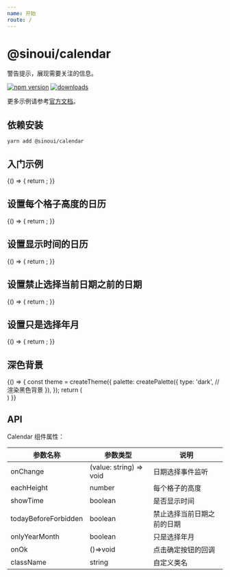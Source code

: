 ```yaml
---
name: 开始
route: /
---
```



# @sinoui/calendar

警告提示，展现需要关注的信息。

[![npm version](https://img.shields.io/npm/v/@sinoui/calendar)](https://www.npmjs.com/package/@sinoui/calendar)
[![downloads](https://img.shields.io/npm/dm/@sinoui/calendar)](https://www.npmjs.com/package/@sinoui/calendar)

更多示例请参考[官方文档](https://sinoui.github.io/calendar/)。

## 依赖安装

```shell
yarn add @sinoui/calendar
```

## 入门示例

<Playground>
  {() => {
    return <Calendar />;
  }}
</Playground>

## 设置每个格子高度的日历

<Playground>
  {() => {
    return <Calendar eachHeight={100} />;
  }}
</Playground>

## 设置显示时间的日历

<Playground>
  {() => {
    return <Calendar showTime />;
  }}
</Playground>

## 设置禁止选择当前日期之前的日期

<Playground>
  {() => {
    return <Calendar todayBeforeForbidden />;
  }}
</Playground>

## 设置只是选择年月

<Playground>
  {() => {
    return <Calendar onlyYearMonth />;
  }}
</Playground>

## 深色背景


<Playground>
  {() => {
    const theme = createTheme({
    palette: createPalette({
      type: 'dark', // 渲染黑色背景
    }),
  });
  return (    
    <ThemeProvider theme={theme}> 
      <div style={{background:'black',padding:'50px'}}>
       <Calendar  />
      </div>
    </ThemeProvider>
  ) 
  }}
</Playground>  

## API

Calendar 组件属性：

| 参数名称             | 参数类型                | 说明                       |
| -------------------- | ----------------------- | -------------------------- |
| onChange             | (value: string) => void | 日期选择事件监听           |
| eachHeight           | number                  | 每个格子的高度             |
| showTime             | boolean                 | 是否显示时间               |
| todayBeforeForbidden | boolean                 | 禁止选择当前日期之前的日期 |
| onlyYearMonth        | boolean                 | 只是选择年月               |
| onOk                 | ()=>void                | 点击确定按钮的回调         |
| className   | string          | 自定义类名                                                   |
